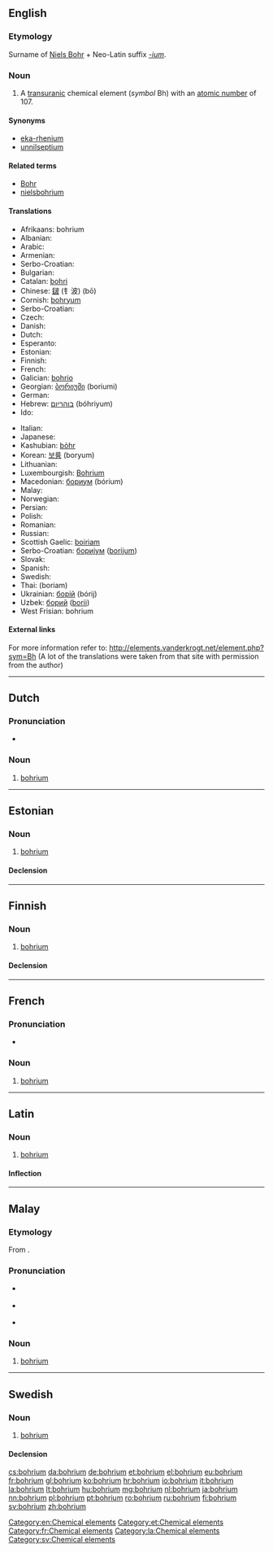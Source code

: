 {{also|Bohrium}}
==English==

{{elements|Bh|seaborgium|Sg|hassium|Hs}}

===Etymology===
Surname of [[w:Niels Bohr|Niels Bohr]] + Neo-Latin suffix ''[[-ium]]''.

===Noun===
{{en-noun|-}}
{{wikipedia}}

# A [[transuranic]] chemical element (''symbol'' Bh) with an [[atomic number]] of 107.

====Synonyms====
* [[eka-rhenium]] {{qualifier|used before the element was discovered}}
* [[unnilseptium]] {{qualifier|used before the element was officially named}}

====Related terms====
* [[w:Niels Bohr|Bohr]]
* [[nielsbohrium]]

====Translations====
{{rfc-tsort|duplicate language: Serbo-Croatian}}
{{trans-top|chemical element}}
* Afrikaans: bohrium
* Albanian: {{t-|sq|borium}}
* Arabic: {{t-|ar|بوريوم|tr=búryum|m}}
* Armenian: {{t-|hy|բորիում|tr=borium}}
* Serbo-Croatian: {{t-|sh|bohrij}}
* Bulgarian: {{t-|bg|борий|m|tr=bóriî}}
* Catalan: [[bohri]]
* Chinese: [[𨨏]] (钅波) (bō)
* Cornish: [[bohryum]]
* Serbo-Croatian: {{t-|sh|bohrij}}
* Czech: {{t+|cs|bohrium}}
* Danish: {{t+|da|bohrium}}
* Dutch: {{t+|nl|bohrium|n}}
* Esperanto: {{t-|eo|borio}}
* Estonian: {{t+|et|bohrium}}
* Finnish: {{t+|fi|bohrium}}
* French: {{t+|fr|bohrium|m}}
* Galician: [[bohrio]]
* Georgian: [[ბორიუმი]] (boriumi)
* German: {{t+|de|Bohrium|n}}
* Hebrew: [[בוהריום]] (bóhriyum)
* Ido: {{t+|io|borio}}
{{trans-mid}}
* Italian: {{t+|it|bohrio|m}}
* Japanese: {{t+|ja|ボーリウム|tr=bōriumu}}
* Kashubian: [[bòhr]]
* Korean: [[보륨]] (boryum)
* Lithuanian: {{t+|lt|boris}}
* Luxembourgish: [[Bohrium]] {{n}}
* Macedonian: [[бориум]] (bórium) {{m}}
* Malay: {{t-|ms|bohrium}}
* Norwegian: {{t-|no|bohrium}}
* Persian: {{t-|fa|بوریم|tr=boriom}}
* Polish: {{t+|pl|bohr|m}}
* Romanian: {{t+|ro|bohriu|n}}
* Russian: {{t+|ru|борий|m|tr=bórij}}
* Scottish Gaelic: [[boiriam]]
* Serbo-Croatian: [[бориjум]] ([[borijum]]) {{m}}
* Slovak: {{t-|sk|bohrium}}
* Spanish: {{t+|es|bohrio|m}}
* Swedish: {{t+|sv|bohrium|n}}
* Thai: {{Thai|[[มอหเรียม]]}} (boriam)
* Ukrainian: [[борiй]] (bórij) {{m}}
* Uzbek: [[борий]] ([[borii]])
* West Frisian: bohrium
{{trans-bottom}}

====External links====
For more information refer to:
http://elements.vanderkrogt.net/element.php?sym=Bh
(A lot of the translations were taken from that site with permission from the author)

[[Category:en:Chemical elements]]

----

==Dutch==
{{wikipedia|lang=nl}}
{{elements|Bh|seaborgium|Sg|hassium|Hs|lang=nl}}

===Pronunciation===
* {{audio|Nl-bohrium.ogg|Audio}}

===Noun===
{{nl-noun|n|-|-}}

# [[#English|bohrium]]

----

==Estonian==

===Noun===
{{et-noun|bohriumi|bohriumi|par2=bohriumit}}

# [[#English|bohrium]]

====Declension====
{{et-decl-seminar|bohrium}}
{{et-decl-redel|bohrium}}

[[Category:et:Chemical elements]]

----

==Finnish==
{{wikipedia|lang=fi}}

===Noun===
{{fi-noun}}

# [[#English|bohrium]]

====Declension====
{{fi-decl-risti|bohrium|i=0}}

----

==French==

===Pronunciation===
* {{IPA|/bɔ.ʁjɔm/|lang=fr}}

===Noun===
{{fr-noun|m}}

# [[bohrium#English|bohrium]]

[[Category:fr:Chemical elements]]

----

==Latin==
{{wikipedia|lang=la}}

===Noun===
{{la-noun|bohrium|bohrii|bohriī|n|second}}

# [[#English|bohrium]]

====Inflection====
{{la-decl-2nd-N|bohri}}

[[Category:la:Chemical elements]]

----

==Malay==
{{wikipedia|lang=ms}}
{{elements|Bh|seaborgium|Sg|hassium|Hs|lang=ms}}

===Etymology===
From {{etyl|en|ms}} {{term|bohrium|lang=en}}.

===Pronunciation===
* {{a|Johor-Selangor}} {{IPA|/bɔhriom/|lang=ms}}
* {{a|Riau-Lingga}} {{IPA|/bɔhriʊm/|lang=ms}}
* {{rhymes|iom|jom|om|lang=ms}}

===Noun===
{{head|ms|noun}}

# [[#English|bohrium]] {{gloss|chemical element}}

----

==Swedish==
{{wikipedia|lang=sv}}

===Noun===
{{sv-noun|g=n|-}}

# [[#English|bohrium]]

====Declension====
{{sv-noun-unc-irreg-n|2=bohriumet}}

[[Category:sv:Chemical elements]]

[[cs:bohrium]]
[[da:bohrium]]
[[de:bohrium]]
[[et:bohrium]]
[[el:bohrium]]
[[eu:bohrium]]
[[fr:bohrium]]
[[gl:bohrium]]
[[ko:bohrium]]
[[hr:bohrium]]
[[io:bohrium]]
[[it:bohrium]]
[[la:bohrium]]
[[lt:bohrium]]
[[hu:bohrium]]
[[mg:bohrium]]
[[nl:bohrium]]
[[ja:bohrium]]
[[nn:bohrium]]
[[pl:bohrium]]
[[pt:bohrium]]
[[ro:bohrium]]
[[ru:bohrium]]
[[fi:bohrium]]
[[sv:bohrium]]
[[zh:bohrium]]